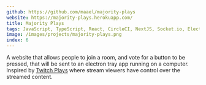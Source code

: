 ```yaml
---
github: https://github.com/maael/majority-plays
website: https://majority-plays.herokuapp.com/
title: Majority Plays
tags: JavaScript, TypeScript, React, CircleCI, NextJS, Socket.io, Electron, Heroku
image: /images/projects/majority-plays.png
index: 6
---
```


A website that allows people to join a room, and vote for a button to be pressed, that will be sent to an electron tray app running on a computer. Inspired by [Twitch Plays](https://blog.twitch.tv/en/2016/01/13/announcing-the-twitch-plays-game-category-55149935ad79/) where stream viewers have control over the streamed content.
